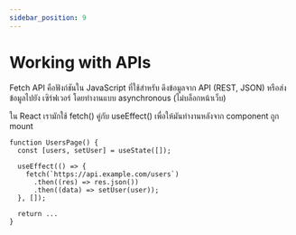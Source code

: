 ```yaml
---
sidebar_position: 9
---
```


# Working with APIs

Fetch API คือฟังก์ชันใน JavaScript ที่ใช้สำหรับ
ดึงข้อมูลจาก API (REST, JSON) หรือส่งข้อมูลไปยัง เซิร์ฟเวอร์
โดยทำงานแบบ asynchronous (ไม่บล็อกหน้าเว็บ)

ใน React เรามักใช้ fetch() คู่กับ useEffect() เพื่อให้มันทำงานหลังจาก component ถูก mount


```tsx
function UsersPage() {
  const [users, setUser] = useState([]);

  useEffect(() => {
    fetch(`https://api.example.com/users`)
      .then((res) => res.json())
      .then((data) => setUser(user)); 
  }, []);

  return ...
}
```


